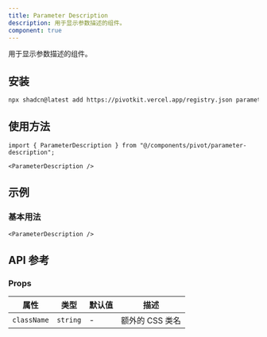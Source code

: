 ```yaml
---
title: Parameter Description
description: 用于显示参数描述的组件。
component: true
---
```


用于显示参数描述的组件。

<ComponentPreview name="parameter-description-demo" />

## 安装

```bash
npx shadcn@latest add https://pivotkit.vercel.app/registry.json parameter-description
```

## 使用方法

```tsx
import { ParameterDescription } from "@/components/pivot/parameter-description";
```

```tsx
<ParameterDescription />
```

## 示例

### 基本用法

```tsx
<ParameterDescription />
```

## API 参考

### Props

| 属性        | 类型     | 默认值 | 描述            |
| ----------- | -------- | ------ | --------------- |
| `className` | `string` | -      | 额外的 CSS 类名 |

